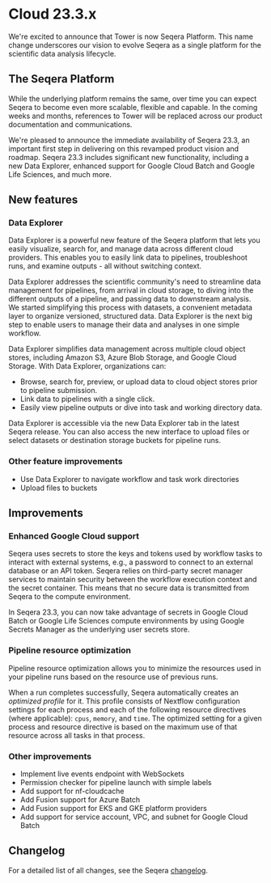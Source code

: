 # Cloud 23.3.x

We're excited to announce that Tower is now Seqera Platform. This name change underscores our vision to evolve Seqera as a single platform for the scientific data analysis lifecycle.

## The Seqera Platform

While the underlying platform remains the same, over time you can expect Seqera to become even more scalable, flexible and capable. In the coming weeks and months, references to Tower will be replaced across our product documentation and communications.

We're pleased to announce the immediate availability of Seqera 23.3, an important first step in delivering on this revamped product vision and roadmap. Seqera 23.3 includes significant new functionality, including a new Data Explorer, enhanced support for Google Cloud Batch and Google Life Sciences, and much more.

## New features

### Data Explorer

Data Explorer is a powerful new feature of the Seqera platform that lets you easily visualize, search for, and manage data across different cloud providers. This enables you to easily link data to pipelines, troubleshoot runs, and examine outputs - all without switching context.

Data Explorer addresses the scientific community's need to streamline data management for pipelines, from arrival in cloud storage, to diving into the different outputs of a pipeline, and passing data to downstream analysis.  We started simplifying this process with datasets, a convenient metadata layer to organize versioned, structured data. Data Explorer is the next big step to enable users to manage their data and analyses in one simple workflow.

Data Explorer simplifies data management across multiple cloud object stores, including Amazon S3, Azure Blob Storage, and Google Cloud Storage. With Data Explorer, organizations can:

- Browse, search for, preview, or upload data to cloud object stores prior to pipeline submission.
- Link data to pipelines with a single click.
- Easily view pipeline outputs or dive into task and working directory data.

Data Explorer is accessible via the new Data Explorer tab in the latest Seqera release. You can also access the new interface to upload files or select datasets or destination storage buckets for pipeline runs.

### Other feature improvements

- Use Data Explorer to navigate workflow and task work directories
- Upload files to buckets

## Improvements

### Enhanced Google Cloud support

Seqera uses secrets to store the keys and tokens used by workflow tasks to interact with external systems, e.g., a password to connect to an external database or an API token. Seqera relies on third-party secret manager services to maintain security between the workflow execution context and the secret container. This means that no secure data is transmitted from Seqera to the compute environment.

In Seqera 23.3, you can now take advantage of secrets in Google Cloud Batch or Google Life Sciences compute environments by using Google Secrets Manager as the underlying user secrets store.

### Pipeline resource optimization

Pipeline resource optimization allows you to minimize the resources used in your pipeline runs based on the resource use of previous runs.

When a run completes successfully, Seqera automatically creates an _optimized profile_ for it. This profile consists of Nextflow configuration settings for each process and each of the following resource directives (where applicable): `cpus`, `memory`, and `time`. The optimized setting for a given process and resource directive is based on the maximum use of that resource across all tasks in that process.

### Other improvements

- Implement live events endpoint with WebSockets
- Permission checker for pipeline launch with simple labels
- Add support for nf-cloudcache
- Add Fusion support for Azure Batch
- Add Fusion support for EKS and GKE platform providers
- Add support for service account, VPC, and subnet for Google Cloud Batch

## Changelog

For a detailed list of all changes, see the Seqera [changelog](./changelog.mdx).
